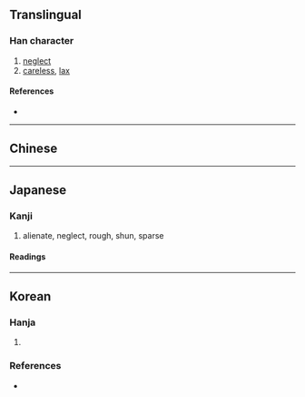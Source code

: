 {{character info}}
==Translingual==

===Han character===
{{Han char|rn=103|rad=疋|as=07|sn=12|four=|canj=NMDL|ids=⿰[[疋|⺪]][[束]]}}

# [[neglect]]
# [[careless]], [[lax]]

====References====
* {{Han ref|kx=0767.220|dkj=22002|hdz=42749.080|uh=758E|ud=30094}}

----

==Chinese==
{{zh-see|疏|v}}

----

==Japanese==

===Kanji===
{{ja-kanji|grade=c|rs=疋07}}

# alienate, neglect, rough, shun, sparse

====Readings====
{{ja-readings
|goon=しょ
|kanon=そ
|kun=うと-む, うと-い, まば-ら, おろそ-か
|nanori=
}}

----

==Korean==

===Hanja===
{{ko-hanja|성기다|성길|소}}

# {{alt form|ko|疏}}

===References===
* {{R:ko:Inmyeongyonghanjapyo|24}}